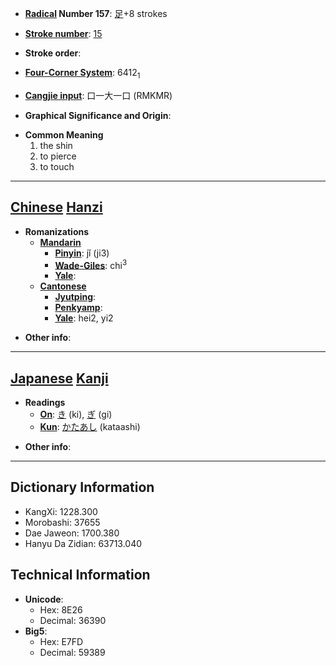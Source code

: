 * '''[[Wiktionary:Chinese radical index| Radical]] Number 157''': [[Wiktionary:Chinese radical index 足|足]]+8 strokes

* '''[[Wiktionary:Chinese total strokes index|Stroke number]]''': [[Wiktionary:Chinese total strokes index 15|15]]

* '''Stroke order''': 

* '''[[Wiktionary:Chinese four corner index|Four-Corner System]]''': 6412<sub>1</sub>

* '''[[Wiktionary:Chinese Cangjie index|Cangjie input]]''': 口一大一口 (RMKMR)

* '''Graphical Significance and Origin''': 

* '''Common Meaning'''
*#the shin
*# to pierce
*# to touch


----

== [[Chinese]] [[Hanzi]] ==

* '''Romanizations'''
** '''[[Mandarin]]'''
*** '''[[Pinyin]]''': jǐ (ji3)
*** '''[[Wade-Giles]]''': chi<sup>3</sup>
*** '''[[Yale]]''': 
** '''[[Cantonese]]'''
*** '''[[Jyutping]]''':
*** '''[[Penkyamp]]''': 
*** '''[[Yale]]''': hei2, yi2

* '''Other info''': 

----

== [[Japanese]] [[Kanji]] ==

* '''Readings'''
** '''[[On]]''': [[き]] (ki), [[ぎ]] (gi)
** '''[[Kun]]''': [[かたあし]] (kataashi)

* '''Other info''':  

----

== Dictionary Information ==

* KangXi: 1228.300
* Morobashi: 37655
* Dae Jaweon: 1700.380
* Hanyu Da Zidian: 63713.040

== Technical Information ==

* '''Unicode''':
** Hex: 8E26
** Decimal: 36390
* '''Big5''':
** Hex: E7FD
** Decimal: 59389